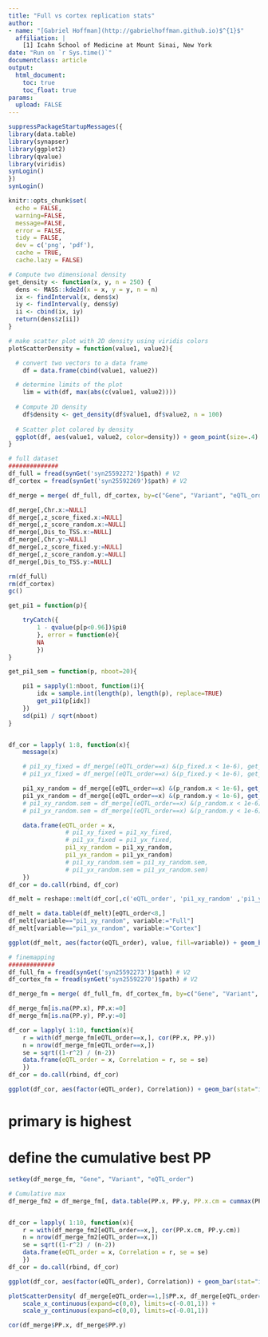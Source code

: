 ```yaml
---
title: "Full vs cortex replication stats"
author:
- name: "[Gabriel Hoffman](http://gabrielhoffman.github.io)$^{1}$"
  affiliation: | 
    [1] Icahn School of Medicine at Mount Sinai, New York
date: "Run on `r Sys.time()`"
documentclass: article
output:
  html_document:
    toc: true
    toc_float: true
params:
  upload: FALSE
---
```





<!---
cd /Users/gabrielhoffman/workspace/repos/mmQTL_plots

cd /sc/arion/work/hoffmg01/mmQTL

R
system("git pull")
rmarkdown::render("concordance_full_cortex.Rmd")


--->
 

```r
suppressPackageStartupMessages({
library(data.table)
library(synapser)
library(ggplot2)
library(qvalue)
library(viridis)
synLogin()
})
synLogin()

knitr::opts_chunk$set(
  echo = FALSE,
  warning=FALSE,
  message=FALSE,
  error = FALSE,
  tidy = FALSE,
  dev = c('png', 'pdf'),
  cache = TRUE, 
  cache.lazy = FALSE)
```


```r
# Compute two dimensional density
get_density <- function(x, y, n = 250) {
  dens <- MASS::kde2d(x = x, y = y, n = n)
  ix <- findInterval(x, dens$x)
  iy <- findInterval(y, dens$y)
  ii <- cbind(ix, iy)
  return(dens$z[ii])
}

# make scatter plot with 2D density using viridis colors
plotScatterDensity = function(value1, value2){

  # convert two vectors to a data frame
	df = data.frame(cbind(value1, value2))

  # determine limits of the plot
	lim = with(df, max(abs(c(value1, value2))))
  
  # Compute 2D density
	df$density <- get_density(df$value1, df$value2, n = 100)
	
  # Scatter plot colored by density
  ggplot(df, aes(value1, value2, color=density)) + geom_point(size=.4) + theme_classic(16) + theme(aspect.ratio=1, legend.position="bottom", plot.title = element_text(hjust = 0.5)) + geom_abline(color="red") + geom_vline(xintercept=0, col="grey40", linetype="dashed") + geom_hline(yintercept=0, col="grey40", linetype="dashed") + xlim(-lim, lim) + ylim(-lim, lim) + scale_color_viridis() + geom_smooth(method="lm", se=FALSE, color="darkorange")
}
```

```r

# full dataset
##############
df_full = fread(synGet('syn25592272')$path) # V2
df_cortex = fread(synGet('syn25592269')$path) # V2

df_merge = merge( df_full, df_cortex, by=c("Gene", "Variant", "eQTL_order"))

df_merge[,Chr.x:=NULL]
df_merge[,z_score_fixed.x:=NULL]
df_merge[,z_score_random.x:=NULL]
df_merge[,Dis_to_TSS.x:=NULL]
df_merge[,Chr.y:=NULL]
df_merge[,z_score_fixed.y:=NULL]
df_merge[,z_score_random.y:=NULL]
df_merge[,Dis_to_TSS.y:=NULL]

rm(df_full)
rm(df_cortex)
gc()
```

```r
get_pi1 = function(p){

	tryCatch({
		1 - qvalue(p[p<0.96])$pi0
		}, error = function(e){
		NA
		})
}

get_pi1_sem = function(p, nboot=20){

	pi1 = sapply(1:nboot, function(i){
		idx = sample.int(length(p), length(p), replace=TRUE)
		get_pi1(p[idx])
	})
	sd(pi1) / sqrt(nboot)
}


df_cor = lapply( 1:8, function(x){
	message(x)

	# pi1_xy_fixed = df_merge[(eQTL_order==x) &(p_fixed.x < 1e-6), get_pi1(p_fixed.y)]
	# pi1_yx_fixed = df_merge[(eQTL_order==x) &(p_fixed.y < 1e-6), get_pi1(p_fixed.x)]

	pi1_xy_random = df_merge[(eQTL_order==x) &(p_random.x < 1e-6), get_pi1(p_random.y)]
	pi1_yx_random = df_merge[(eQTL_order==x) &(p_random.y < 1e-6), get_pi1(p_random.x)]
	# pi1_xy_random.sem = df_merge[(eQTL_order==x) &(p_random.x < 1e-6), get_pi1_sem(p_random.y)]
	# pi1_yx_random.sem = df_merge[(eQTL_order==x) &(p_random.y < 1e-6), get_pi1_sem(p_random.x)]

	data.frame(eQTL_order = x, 
				# pi1_xy_fixed = pi1_xy_fixed,
				# pi1_yx_fixed = pi1_yx_fixed,
				pi1_xy_random = pi1_xy_random, 
				pi1_yx_random = pi1_yx_random)
				# pi1_xy_random.sem = pi1_xy_random.sem,
				# pi1_yx_random.sem = pi1_yx_random.sem)
	})
df_cor = do.call(rbind, df_cor)

df_melt = reshape::melt(df_cor[,c('eQTL_order', 'pi1_xy_random' ,'pi1_yx_random')], id.vars="eQTL_order")
```

```r
df_melt = data.table(df_melt)[eQTL_order<8,]
df_melt[variable=="pi1_xy_random", variable:="Full"]
df_melt[variable=="pi1_yx_random", variable:="Cortex"]

ggplot(df_melt, aes(factor(eQTL_order), value, fill=variable)) + geom_bar(stat="identity", position="dodge") + theme_classic() + scale_y_continuous(expand=c(0, 0), limits=c(NA, 1)) +  xlab("eQTL degree") + scale_fill_brewer(palette="Set1")
```



```r
# finemapping
#############
df_full_fm = fread(synGet('syn25592273')$path) # V2
df_cortex_fm = fread(synGet('syn25592270')$path) # V2

df_merge_fm = merge( df_full_fm, df_cortex_fm, by=c("Gene", "Variant", "eQTL_order"), all=TRUE)

df_merge_fm[is.na(PP.x), PP.x:=0]
df_merge_fm[is.na(PP.y), PP.y:=0]
```
```r
df_cor = lapply( 1:10, function(x){
	r = with(df_merge_fm[eQTL_order==x,], cor(PP.x, PP.y))
	n = nrow(df_merge_fm[eQTL_order==x,])
	se = sqrt((1-r^2) / (n-2))
	data.frame(eQTL_order = x, Correlation = r, se = se)
	})
df_cor = do.call(rbind, df_cor)

ggplot(df_cor, aes(factor(eQTL_order), Correlation)) + geom_bar(stat="identity") + theme_classic() + scale_y_continuous(expand=c(0, 0), limits=c(0, .78)) + geom_errorbar(aes(ymin=Correlation - 1.96*se, ymax=Correlation + 1.96*se), width=.1) + xlab("eQTL degree")
```

# primary is highest 
# define the cumulative best PP


```r
setkey(df_merge_fm, "Gene", "Variant", "eQTL_order")

# Cumulative max
df_merge_fm2 = df_merge_fm[, data.table(PP.x, PP.y, PP.x.cm = cummax(PP.x), PP.y.cm = cummax(PP.y)), by=c("Gene", "Variant", "eQTL_order")]


df_cor = lapply( 1:10, function(x){
	r = with(df_merge_fm2[eQTL_order==x,], cor(PP.x.cm, PP.y.cm))
	n = nrow(df_merge_fm2[eQTL_order==x,])
	se = sqrt((1-r^2) / (n-2))
	data.frame(eQTL_order = x, Correlation = r, se = se)
	})
df_cor = do.call(rbind, df_cor)

ggplot(df_cor, aes(factor(eQTL_order), Correlation)) + geom_bar(stat="identity") + theme_classic() + scale_y_continuous(expand=c(0, 0), limits=c(0, .78)) + geom_errorbar(aes(ymin=Correlation - 1.96*se, ymax=Correlation + 1.96*se), width=.1) + xlab("eQTL degree") 
```


```r
plotScatterDensity( df_merge[eQTL_order==1,]$PP.x, df_merge[eQTL_order==1,]$PP.y) +
	scale_x_continuous(expand=c(0,0), limits=c(-0.01,1)) +
	scale_y_continuous(expand=c(0,0), limits=c(-0.01,1))

cor(df_merge$PP.x, df_merge$PP.y)

```
